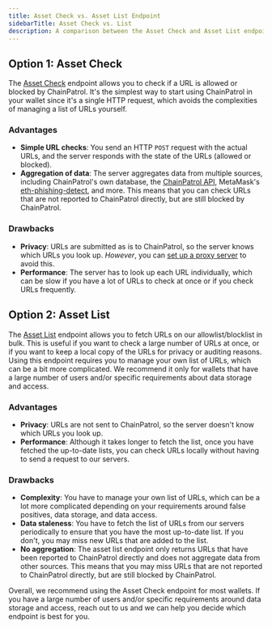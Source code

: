 ```yaml
---
title: Asset Check vs. Asset List Endpoint
sidebarTitle: Asset Check vs. List
description: A comparison between the Asset Check and Asset List endpoints and when you should use each one.
---
```


## Option 1: Asset Check

The [Asset Check](/external-api/asset-check) endpoint allows you to check if a URL is allowed or blocked by ChainPatrol. It's the simplest way to start using ChainPatrol in your wallet since it's a single HTTP request, which avoids the complexities of managing a list of URLs yourself.

### Advantages

- **Simple URL checks**: You send an HTTP `POST` request with the actual URLs, and the server responds with the state of the URLs (allowed or blocked).
- **Aggregation of data**: The server aggregates data from multiple sources, including ChainPatrol's own database, the [ChainPatrol API](/external-api/), MetaMask's [eth-phishing-detect](https://github.com/MetaMask/eth-phishing-detect), and more. This means that you can check URLs that are not reported to ChainPatrol directly, but are still blocked by ChainPatrol.

### Drawbacks

- **Privacy**: URLs are submitted as is to ChainPatrol, so the server knows which URLs you look up. _However_, you can [set up a proxy server](/wallet-integration/proxy) to avoid this.
- **Performance**: The server has to look up each URL individually, which can be slow if you have a lot of URLs to check at once or if you check URLs frequently.

## Option 2: Asset List

The [Asset List](/external-api/asset-list) endpoint allows you to fetch URLs on our allowlist/blocklist in bulk. This is useful if you want to check a large number of URLs at once, or if you want to keep a local copy of the URLs for privacy or auditing reasons. Using this endpoint requires you to manage your own list of URLs, which can be a bit more complicated. We recommend it only for wallets that have a large number of users and/or specific requirements about data storage and access.

### Advantages

- **Privacy**: URLs are not sent to ChainPatrol, so the server doesn't know which URLs you look up.
- **Performance**: Although it takes longer to fetch the list, once you have fetched the up-to-date lists, you can check URLs locally without having to send a request to our servers.

### Drawbacks

- **Complexity**: You have to manage your own list of URLs, which can be a lot more complicated depending on your requirements around false positives, data storage, and data access.
- **Data staleness**: You have to fetch the list of URLs from our servers periodically to ensure that you have the most up-to-date list. If you don't, you may miss new URLs that are added to the list.
- **No aggregation**: The asset list endpoint only returns URLs that have been reported to ChainPatrol directly and does not aggregate data from other sources. This means that you may miss URLs that are not reported to ChainPatrol directly, but are still blocked by ChainPatrol.

Overall, we recommend using the Asset Check endpoint for most wallets. If you have a large number of users and/or specific requirements around data storage and access, reach out to us and we can help you decide which endpoint is best for you.
